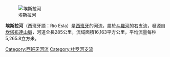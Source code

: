 [[Image:Esla55.JPG|埃斯拉河]]

'''埃斯拉河'''（西班牙語：Río Esla）是[[西班牙|西班牙]]的河流，屬於[[斗羅河|斗羅河]]的右支流，發源自[[坎塔布連山脈|坎塔布連山脈]]，河道全長285公里，流域面積16,163平方公里，平均流量每秒5,265.8立方米。

{{coord|41|35|29.33|N|5|58|46.12|W|source:cawiki_region:ES_type:river|display=title}}

{{Spain-geo-stub}}
[[Category:西班牙河流|Category:西班牙河流]]
[[Category:杜罗河支流|Category:杜罗河支流]]